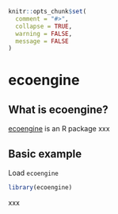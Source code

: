 ```r
knitr::opts_chunk$set(
  comment = "#>",
  collapse = TRUE,
  warning = FALSE,
  message = FALSE
)
```

# ecoengine {#ecoengine}

## What is ecoengine? {#what-ecoengine}

[ecoengine][] is an R package xxx


## Basic example {#ecoengine-basic-example}

Load `ecoengine`

```r
library(ecoengine)
```

xxx


[ecoengine]: https://github.com/ropensci/ecoengine
